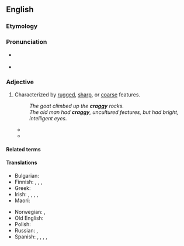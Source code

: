 ==English==
{{was wotd|2008|July|24}}

===Etymology===
{{suffix|en|crag|y}}

===Pronunciation===
* {{a|UK|US}} {{IPA|/kɹæɡi/|lang=en}}
* {{audio|en-us-craggy.ogg|Audio (US)|lang=en}}

===Adjective===
{{en-adj|er}}

# Characterized by [[rugged]], [[sharp]], or [[coarse]] features.
#: ''The goat climbed up the '''craggy''' rocks.''
#: ''The old man had '''craggy''', uncultured features, but had bright, intelligent eyes.''
#* {{quote-book
|year=1986
|author={{w|John le Carré}}
|title={{w|A Perfect Spy}}
|section=
|passage= Where Willow was thunderous and '''craggy''', a sort of Makepeace Watermaster without a secret, Murgo writhed inside his habit like a ferret roped into a bag. Where Willow's fearless gaze was unruffled by knowledge, Murgo's signalled the lonely anguish of the cell.}}
#* {{quote-journal
|date=May 24, 2012
|author=Nathan Rabin
|title=Film: Reviews: Men In Black 3
|work=The Onion AV Club
|url=http://www.avclub.com/articles/men-in-black-3,75576/
|page=
|passage=Jones’ sad eyes betray a pervasive pain his purposefully spare dialogue only hints at, while the perfectly cast Brolin conveys hints of playfulness and warmth while staying true to the '''craggy''' stoicism at the character’s core.}}

====Related terms====
{{rel3|crag|cragged|craggedness|craggily|cragginess|lang=en}}

====Translations====
{{trans-top|characterized by rugged etc. features}}
* Bulgarian: {{t+|bg|скалист}}
* Finnish: {{t|fi|louhikkoinen}}, {{t+|fi|karkea}}, {{t|fi|karkeapiirteinen}}, {{t+|fi|kirveellä veistetty}}
* Greek: {{t+|el|βραχώδης}}
* Irish: {{t|ga|alltrach}}, {{t|ga|creagach}}, {{t|ga|méirscreach}}, {{t|ga|sceilgeach}}, {{t|ga|speancach}}
* Maori: {{t|mi|pūtaratara}}
{{trans-mid}}
* Norwegian: {{t|no|forrevet}}, {{t|no|klippefull}}
* Old English: {{t|ang|scylfig}}
* Polish: {{t+|pl|skalisty}}
* Russian: {{t+|ru|скали́стый|m}}, {{t+|ru|суровый}}
* Spanish: {{t+|es|escarpado|m}} {{qualifier|coastline, mountains}}, {{t+|es|accidentado|m}}, {{t+|es|escabroso|m}} {{qualifier|terrain, landscape}}, {{t+|es|rudo|m}}, {{t+|es|áspero|f}} {{qualifier|character, general}}
{{trans-bottom}}